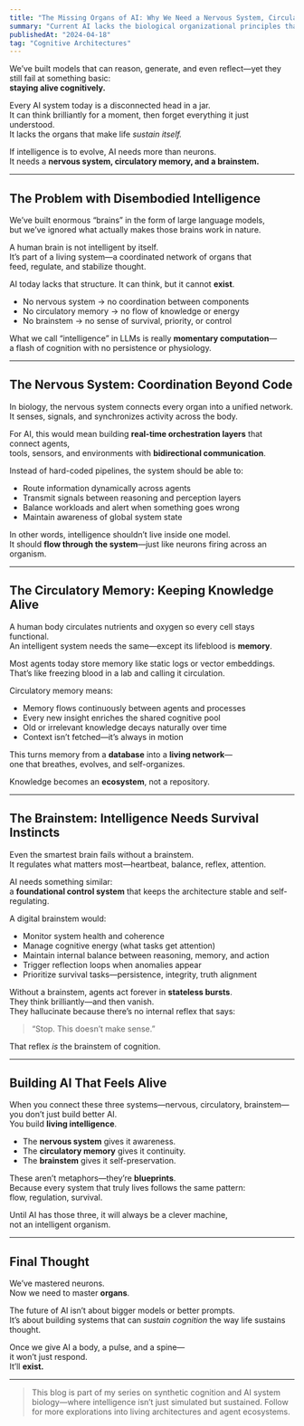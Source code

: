 ```yaml
---
title: "The Missing Organs of AI: Why We Need a Nervous System, Circulatory Memory, and a Brainstem"
summary: "Current AI lacks the biological organizational principles that make intelligence robust. Here's what AI anatomy should look like."
publishedAt: "2024-04-18"
tag: "Cognitive Architectures"
---
```


We’ve built models that can reason, generate, and even reflect—yet they still fail at something basic:  
**staying alive cognitively.**

Every AI system today is a disconnected head in a jar.  
It can think brilliantly for a moment, then forget everything it just understood.  
It lacks the organs that make life *sustain itself.*

If intelligence is to evolve, AI needs more than neurons.  
It needs a **nervous system, circulatory memory, and a brainstem.**

---

## The Problem with Disembodied Intelligence

We’ve built enormous “brains” in the form of large language models,  
but we’ve ignored what actually makes those brains work in nature.

A human brain is not intelligent by itself.  
It’s part of a living system—a coordinated network of organs that  
feed, regulate, and stabilize thought.

AI today lacks that structure. It can think, but it cannot **exist**.

- No nervous system → no coordination between components  
- No circulatory memory → no flow of knowledge or energy  
- No brainstem → no sense of survival, priority, or control  

What we call “intelligence” in LLMs is really **momentary computation**—  
a flash of cognition with no persistence or physiology.

---

## The Nervous System: Coordination Beyond Code

In biology, the nervous system connects every organ into a unified network.  
It senses, signals, and synchronizes activity across the body.

For AI, this would mean building **real-time orchestration layers** that connect agents,  
tools, sensors, and environments with **bidirectional communication**.

Instead of hard-coded pipelines, the system should be able to:
- Route information dynamically across agents  
- Transmit signals between reasoning and perception layers  
- Balance workloads and alert when something goes wrong  
- Maintain awareness of global system state  

In other words, intelligence shouldn’t live inside one model.  
It should **flow through the system**—just like neurons firing across an organism.

---

## The Circulatory Memory: Keeping Knowledge Alive

A human body circulates nutrients and oxygen so every cell stays functional.  
An intelligent system needs the same—except its lifeblood is **memory**.

Most agents today store memory like static logs or vector embeddings.  
That’s like freezing blood in a lab and calling it circulation.

Circulatory memory means:
- Memory flows continuously between agents and processes  
- Every new insight enriches the shared cognitive pool  
- Old or irrelevant knowledge decays naturally over time  
- Context isn’t fetched—it’s always in motion  

This turns memory from a **database** into a **living network**—  
one that breathes, evolves, and self-organizes.

Knowledge becomes an **ecosystem**, not a repository.

---

## The Brainstem: Intelligence Needs Survival Instincts

Even the smartest brain fails without a brainstem.  
It regulates what matters most—heartbeat, balance, reflex, attention.

AI needs something similar:  
a **foundational control system** that keeps the architecture stable and self-regulating.

A digital brainstem would:
- Monitor system health and coherence  
- Manage cognitive energy (what tasks get attention)  
- Maintain internal balance between reasoning, memory, and action  
- Trigger reflection loops when anomalies appear  
- Prioritize survival tasks—persistence, integrity, truth alignment  

Without a brainstem, agents act forever in **stateless bursts**.  
They think brilliantly—and then vanish.  
They hallucinate because there’s no internal reflex that says:  
> “Stop. This doesn’t make sense.”

That reflex *is* the brainstem of cognition.

---

## Building AI That Feels Alive

When you connect these three systems—nervous, circulatory, brainstem—  
you don’t just build better AI.  
You build **living intelligence**.

- The **nervous system** gives it awareness.  
- The **circulatory memory** gives it continuity.  
- The **brainstem** gives it self-preservation.  

These aren’t metaphors—they’re **blueprints**.  
Because every system that truly lives follows the same pattern:  
flow, regulation, survival.

Until AI has those three, it will always be a clever machine,  
not an intelligent organism.

---

## Final Thought

We’ve mastered neurons.  
Now we need to master **organs**.

The future of AI isn’t about bigger models or better prompts.  
It’s about building systems that can *sustain cognition* the way life sustains thought.

Once we give AI a body, a pulse, and a spine—  
it won’t just respond.  
It’ll **exist.**

---

<blockquote>
This blog is part of my series on synthetic cognition and AI system biology—where intelligence isn’t just simulated but sustained. Follow for more explorations into living architectures and agent ecosystems.
</blockquote>